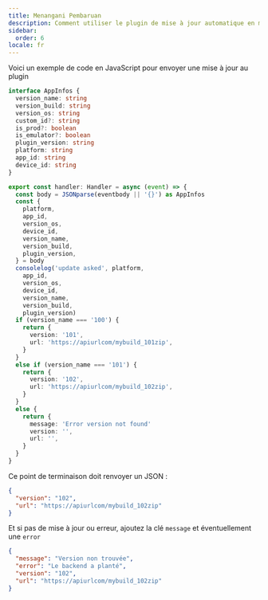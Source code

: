 ```yaml
---
title: Menangani Pembaruan
description: Comment utiliser le plugin de mise à jour automatique en mode auto-hébergé
sidebar:
  order: 6
locale: fr
---
```


Voici un exemple de code en JavaScript pour envoyer une mise à jour au plugin

```typescript
interface AppInfos {
  version_name: string
  version_build: string
  version_os: string
  custom_id?: string
  is_prod?: boolean
  is_emulator?: boolean
  plugin_version: string
  platform: string
  app_id: string
  device_id: string
}

export const handler: Handler = async (event) => {
  const body = JSONparse(eventbody || '{}') as AppInfos
  const {
    platform,
    app_id,
    version_os,
    device_id,
    version_name,
    version_build,
    plugin_version,
  } = body
  consolelog('update asked', platform,
    app_id,
    version_os,
    device_id,
    version_name,
    version_build,
    plugin_version)
  if (version_name === '100') {
    return {
      version: '101',
      url: 'https://apiurlcom/mybuild_101zip',
    }
  }
  else if (version_name === '101') {
    return {
      version: '102',
      url: 'https://apiurlcom/mybuild_102zip',
    }
  }
  else {
    return {
      message: 'Error version not found'
      version: '',
      url: '',
    }
  }
}
```

Ce point de terminaison doit renvoyer un JSON :

```json
{
  "version": "102",
  "url": "https://apiurlcom/mybuild_102zip"
}
```

Et si pas de mise à jour ou erreur, ajoutez la clé `message` et éventuellement une `error`

```json
{
  "message": "Version non trouvée",
  "error": "Le backend a planté",
  "version": "102",
  "url": "https://apiurlcom/mybuild_102zip"
}
```
